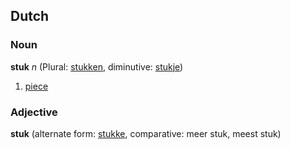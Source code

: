 == Dutch ==
===Noun===
'''stuk''' ''n'' (Plural: [[stukken]], diminutive: [[stukje]])

# [[piece]]

===Adjective===
'''stuk''' (alternate form: [[stukke]], comparative: meer stuk, meest stuk)